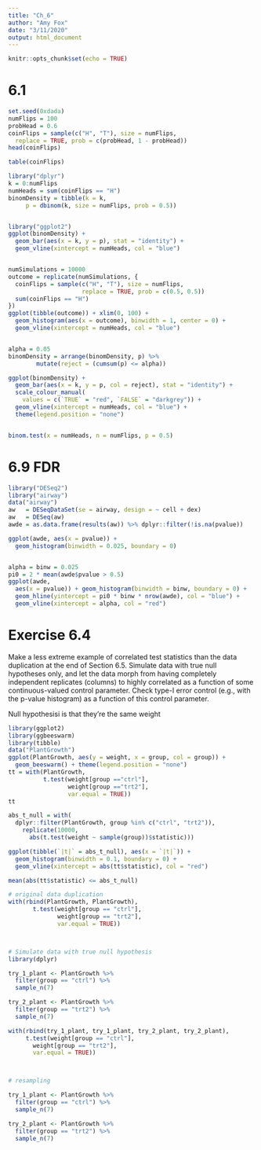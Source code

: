 ```yaml
---
title: "Ch_6"
author: "Amy Fox"
date: "3/11/2020"
output: html_document
---
```


```r
knitr::opts_chunk$set(echo = TRUE)
```

# 6.1
```r
set.seed(0xdada)
numFlips = 100
probHead = 0.6
coinFlips = sample(c("H", "T"), size = numFlips,
  replace = TRUE, prob = c(probHead, 1 - probHead))
head(coinFlips)

table(coinFlips)
```


```r
library("dplyr")
k = 0:numFlips
numHeads = sum(coinFlips == "H")
binomDensity = tibble(k = k,
     p = dbinom(k, size = numFlips, prob = 0.5))


library("ggplot2")
ggplot(binomDensity) +
  geom_bar(aes(x = k, y = p), stat = "identity") +
  geom_vline(xintercept = numHeads, col = "blue")


numSimulations = 10000
outcome = replicate(numSimulations, {
  coinFlips = sample(c("H", "T"), size = numFlips,
                     replace = TRUE, prob = c(0.5, 0.5))
  sum(coinFlips == "H")
})
ggplot(tibble(outcome)) + xlim(0, 100) +
  geom_histogram(aes(x = outcome), binwidth = 1, center = 0) +
  geom_vline(xintercept = numHeads, col = "blue")


alpha = 0.05
binomDensity = arrange(binomDensity, p) %>%
        mutate(reject = (cumsum(p) <= alpha))

ggplot(binomDensity) +
  geom_bar(aes(x = k, y = p, col = reject), stat = "identity") +
  scale_colour_manual(
    values = c(`TRUE` = "red", `FALSE` = "darkgrey")) +
  geom_vline(xintercept = numHeads, col = "blue") +
  theme(legend.position = "none")


binom.test(x = numHeads, n = numFlips, p = 0.5)
```

# 6.9 FDR
```r
library("DESeq2")
library("airway")
data("airway")
aw   = DESeqDataSet(se = airway, design = ~ cell + dex)
aw   = DESeq(aw)
awde = as.data.frame(results(aw)) %>% dplyr::filter(!is.na(pvalue))

ggplot(awde, aes(x = pvalue)) +
  geom_histogram(binwidth = 0.025, boundary = 0)


alpha = binw = 0.025
pi0 = 2 * mean(awde$pvalue > 0.5)
ggplot(awde,
  aes(x = pvalue)) + geom_histogram(binwidth = binw, boundary = 0) +
  geom_hline(yintercept = pi0 * binw * nrow(awde), col = "blue") +
  geom_vline(xintercept = alpha, col = "red")
```


# Exercise 6.4

Make a less extreme example of correlated test statistics than the data duplication at the end of Section 6.5. Simulate data with true null hypotheses only, and let the data morph from having completely independent replicates (columns) to highly correlated as a function of some continuous-valued control parameter. Check type-I error control (e.g., with the p-value histogram) as a function of this control parameter.

Null hypothesisi is that they're the same weight 

```r

library(ggplot2)
library(ggbeeswarm)
library(tibble)
data("PlantGrowth")
ggplot(PlantGrowth, aes(y = weight, x = group, col = group)) +
  geom_beeswarm() + theme(legend.position = "none")
tt = with(PlantGrowth,
          t.test(weight[group =="ctrl"],
                 weight[group =="trt2"],
                 var.equal = TRUE))
tt

abs_t_null = with(
  dplyr::filter(PlantGrowth, group %in% c("ctrl", "trt2")),
    replicate(10000,
      abs(t.test(weight ~ sample(group))$statistic)))

ggplot(tibble(`|t|` = abs_t_null), aes(x = `|t|`)) +
  geom_histogram(binwidth = 0.1, boundary = 0) +
  geom_vline(xintercept = abs(tt$statistic), col = "red")

mean(abs(tt$statistic) <= abs_t_null)

# original data duplication
with(rbind(PlantGrowth, PlantGrowth),
       t.test(weight[group == "ctrl"],
              weight[group == "trt2"],
              var.equal = TRUE))



# Simulate data with true null hypothesis
library(dplyr)

try_1_plant <- PlantGrowth %>%
  filter(group == "ctrl") %>%
  sample_n(7) 

try_2_plant <- PlantGrowth %>%
  filter(group == "trt2") %>%
  sample_n(7) 

with(rbind(try_1_plant, try_1_plant, try_2_plant, try_2_plant),
     t.test(weight[group == "ctrl"],
       weight[group == "trt2"],
       var.equal = TRUE))



# resampling 

try_1_plant <- PlantGrowth %>%
  filter(group == "ctrl") %>%
  sample_n(7) 

try_2_plant <- PlantGrowth %>%
  filter(group == "trt2") %>%
  sample_n(7) 

```

